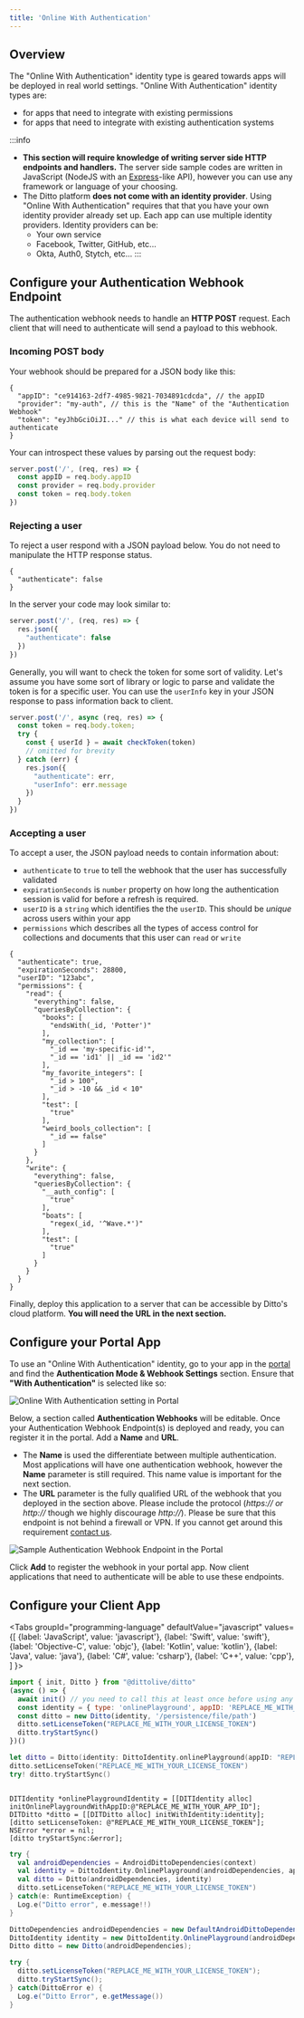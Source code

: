 ```yaml
---
title: 'Online With Authentication'
---
```



## Overview

The "Online With Authentication" identity type is geared towards apps will be deployed in real world settings. "Online With Authentication" identity types are: 

* for apps that need to integrate with existing permissions
* for apps that need to integrate with existing authentication systems

:::info
* __This section will require knowledge of writing server side HTTP endpoints and handlers.__ The server side sample codes are written in JavaScript (NodeJS with an [Express](https://expressjs.com/)-like API), however you can use any framework or language of your choosing.
* The Ditto platform __does not come with an identity provider__. Using "Online With Authentication" requires that that you have your own identity provider already set up. Each app can use multiple identity providers. Identity providers can be:
  * Your own service
  * Facebook, Twitter, GitHub, etc...
  * Okta, Auth0, Stytch, etc...
:::


## Configure your Authentication Webhook Endpoint

The authentication webhook needs to handle an __HTTP POST__ request. Each client that will need to authenticate will send a payload to this webhook. 

### Incoming POST body

Your webhook should be prepared for a JSON body like this:

```jsonc 
{
  "appID": "ce914163-2df7-4985-9821-7034891cdcda", // the appID
  "provider": "my-auth", // this is the "Name" of the "Authentication Webhook"
  "token": "eyJhbGciOiJI..." // this is what each device will send to authenticate
}
```

Your can introspect these values by parsing out the request body:

```js
server.post('/', (req, res) => {
  const appID = req.body.appID
  const provider = req.body.provider
  const token = req.body.token
})

```

### Rejecting a user

To reject a user respond with a JSON payload below. You do not need to manipulate the HTTP response status.

```jsonc
{
  "authenticate": false
}
```

In the server your code may look similar to:

```js
server.post('/', (req, res) => {
  res.json({
    "authenticate": false
  })
})
```

Generally, you will want to check the token for some sort of validity. Let's assume you have some sort of library or logic to parse and validate the token is for a specific user. You can use the `userInfo` key in your JSON response to pass information back to client.

```js
server.post('/', async (req, res) => {
  const token = req.body.token;
  try {
    const { userId } = await checkToken(token)
    // omitted for brevity
  } catch (err) {
    res.json({
      "authenticate": err,
      "userInfo": err.message
    }) 
  }
})
```


### Accepting a user

To accept a user, the JSON payload needs to contain information about:

* `authenticate` to `true` to tell the webhook that the user has successfully validated
* `expirationSeconds` is `number` property on how long the authentication session is valid for before a refresh is required.
* `userID` is a `string` which identifies the the `userID`. This should be _unique_ across users within your app
* `permissions` which describes all the types of access control for collections and documents that this user can `read` or `write`

```jsonc
{
  "authenticate": true,
  "expirationSeconds": 28800,
  "userID": "123abc",
  "permissions": {
    "read": {
      "everything": false,
      "queriesByCollection": {
        "books": [
          "endsWith(_id, 'Potter')"
        ],
        "my_collection": [
          "_id == 'my-specific-id'",
          "_id == 'id1' || _id == 'id2'"
        ],
        "my_favorite_integers": [
          "_id > 100",
          "_id > -10 && _id < 10"
        ],
        "test": [
          "true"
        ],
        "weird_bools_collection": [
          "_id == false"
        ]
      }
    },
    "write": {
      "everything": false,
      "queriesByCollection": {
        "__auth_config": [
          "true"
        ],
        "boats": [
          "regex(_id, '^Wave.*')"
        ],
        "test": [
          "true"
        ]
      }
    }
  }
}
```

Finally, deploy this application to a server that can be accessible by Ditto's cloud platform. __You will need the URL in the next section.__

## Configure your Portal App

To use an "Online With Authentication" identity, go to your app in the [portal](https://portal.ditto.live/) and find the __Authentication Mode & Webhook Settings__ section. Ensure that __"With Authentication"__ is selected like so:

![Online With Authentication setting in Portal](./portal-with-authentication-setting.png)

Below, a section called __Authentication Webhooks__ will be editable. Once your Authentication Webhook Endpoint(s) is deployed and ready, you can register it in the portal. Add a __Name__ and __URL__. 

* The __Name__ is used the differentiate between multiple authentication. Most applications will have one authentication webhook, however the __Name__ parameter is still required. This name value is important for the next section.
* The __URL__ parameter is the fully qualified URL of the webhook that you deployed in the section above. Please include the protocol (_https:// or http://_ though we highly discourage _http://_). Please be sure that this endpoint is not behind a firewall or VPN. If you cannot get around this requirement [contact us](mailto:contact@ditto.live). 

![Sample Authentication Webhook Endpoint in the Portal](./sample-authentication-webhook-endpoint.png)

Click __Add__ to register the webhook in your portal app. Now client applications that need to authenticate will be able to use these endpoints.

## Configure your Client App

<Tabs
  groupId="programming-language"
  defaultValue="javascript"
  values={[
    {label: 'JavaScript', value: 'javascript'},
    {label: 'Swift', value: 'swift'},
    {label: 'Objective-C', value: 'objc'},
    {label: 'Kotlin', value: 'kotlin'},
    {label: 'Java', value: 'java'},
    {label: 'C#', value: 'csharp'},
    {label: 'C++', value: 'cpp'},
  ]
}>
<TabItem value="javascript">

```js
import { init, Ditto } from "@dittolive/ditto"
(async () => {
  await init() // you need to call this at least once before using any of the Ditto API
  const identity = { type: 'onlinePlayground', appID: 'REPLACE_ME_WITH_YOUR_APP_ID' }
  const ditto = new Ditto(identity, '/persistence/file/path')
  ditto.setLicenseToken("REPLACE_ME_WITH_YOUR_LICENSE_TOKEN")
  ditto.tryStartSync()
})()
```

</TabItem>
<TabItem value="swift">

```swift
let ditto = Ditto(identity: DittoIdentity.onlinePlayground(appID: "REPLACE_ME_WITH_YOUR_APP_ID"))
ditto.setLicenseToken("REPLACE_ME_WITH_YOUR_LICENSE_TOKEN")
try! ditto.tryStartSync()
```

</TabItem>
<TabItem value="objc">

```objc

DITIdentity *onlinePlaygroundIdentity = [[DITIdentity alloc] initOnlinePlaygroundWithAppID:@"REPLACE_ME_WITH_YOUR_APP_ID"];
DITDitto *ditto = [[DITDitto alloc] initWithIdentity:identity];
[ditto setLicenseToken: @"REPLACE_ME_WITH_YOUR_LICENSE_TOKEN"];
NSError *error = nil;
[ditto tryStartSync:&error];
```

</TabItem>
<TabItem value="kotlin">

```kotlin
try {
  val androidDependencies = AndroidDittoDependencies(context)
  val identity = DittoIdentity.OnlinePlayground(androidDependencies, appID = "REPLACE_ME_WITH_YOUR_APP_ID")
  val ditto = Ditto(androidDependencies, identity)
  ditto.setLicenseToken("REPLACE_ME_WITH_YOUR_LICENSE_TOKEN")
} catch(e: RuntimeException) {
  Log.e("Ditto error", e.message!!)
}

```

</TabItem>
<TabItem value="java">

```java
DittoDependencies androidDependencies = new DefaultAndroidDittoDependencies(this.context);
DittoIdentity identity = new DittoIdentity.OnlinePlayground(androidDependencies, "REPLACE_ME_WITH_YOUR_APP_ID");
Ditto ditto = new Ditto(androidDependencies);

try {
  ditto.setLicenseToken("REPLACE_ME_WITH_YOUR_LICENSE_TOKEN");  
  ditto.tryStartSync();
} catch(DittoError e) {
  Log.e("Ditto Error", e.getMessage())
}
```

</TabItem>
<TabItem value="csharp">

```csharp
```

</TabItem>
<TabItem value="cpp">

```cpp
```

</TabItem>
</Tabs>
